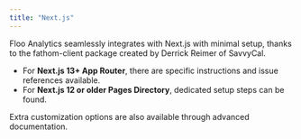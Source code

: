 ```yaml
---
title: "Next.js"
---
```


Floo Analytics seamlessly integrates with Next.js with minimal setup, thanks to the fathom-client package created by Derrick Reimer of SavvyCal.

- For **Next.js 13\+ App Router**, there are specific instructions and issue references available.
- For **Next.js 12 or older Pages Directory**, dedicated setup steps can be found.

Extra customization options are also available through advanced documentation.
